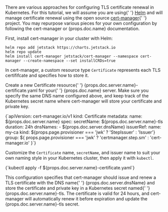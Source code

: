 <p>
  There are various approaches for configuring TLS certificate renewal in
  Kubernetes. For this tutorial, we will assume you are using{' '}
  <a href="https://helm.sh/">Helm</a> and will manage certificate renewal using
  the open source <a href="https://cert-manager.io/docs/">cert-manager</a>{' '}
  project. You may repurpose various pieces for your own configuration by
  following the cert-manager or {props.doc.name} documentation.
</p>

First, install cert-manager in your cluster with Helm:

```shell
helm repo add jetstack https://charts.jetstack.io
helm repo update
helm install cert-manager jetstack/cert-manager --namespace cert-manager --create-namespace --set installCRDs=true
```

In cert-manager, a custom resource type `Certificate` represents
each TLS certififcate and specifies how to store it.

<p>
  Create a new <inlineCode>Certificate</inlineCode> resource{' '}
  <inlineCode>{props.doc.server.name}-certificate.yaml</inlineCode> for your{' '}
  {props.doc.name} server. Make sure you specify the same DNS name configured
  above, and keep track of the Kubernetes secret name where cert-manager will
  store your certificate and private key.
</p>

<CodeBlock autoCopy language="yaml">
  {`apiVersion: cert-manager.io/v1
kind: Certificate
metadata:
  name: ${props.doc.server.name}
spec:
  secretName: ${props.doc.server.name}-tls
  duration: 24h
  dnsNames:
    - ${props.doc.server.dnsName}
  issuerRef:
    name: my-ca
    kind: ${props.page.provisioner === 'jwk' ? 'StepIssuer' : 'Issuer'}
    group: ${
      props.page.provisioner === 'jwk'
        ? 'certmanager.step.sm'
        : 'cert-manager.io'
    }`}
</CodeBlock>

Customize the `Certificate` name, `secretName`, and issuer name to suit your own naming style in your Kubernetes cluster, then apply it with `kubectl`.

<CodeBlock autoCopy language="shell">
  {`kubectl apply -f ${props.doc.server.name}-certificate.yaml`}
</CodeBlock>

<p>
  This configuration specifies that cert-manager should issue and renew a TLS
  certificate with the DNS name{' '}
  <inlineCode>{props.doc.server.dnsName}</inlineCode> and store the certificate
  and private key in a Kubernetes secret named{' '}
  <inlineCode>{props.doc.server.name}-tls</inlineCode>. The certificate is valid
  for 24 hours, and cert-manager will automatically renew it before expiration
  and update the <inlineCode>{props.doc.server.name}-tls</inlineCode> secret.
</p>
